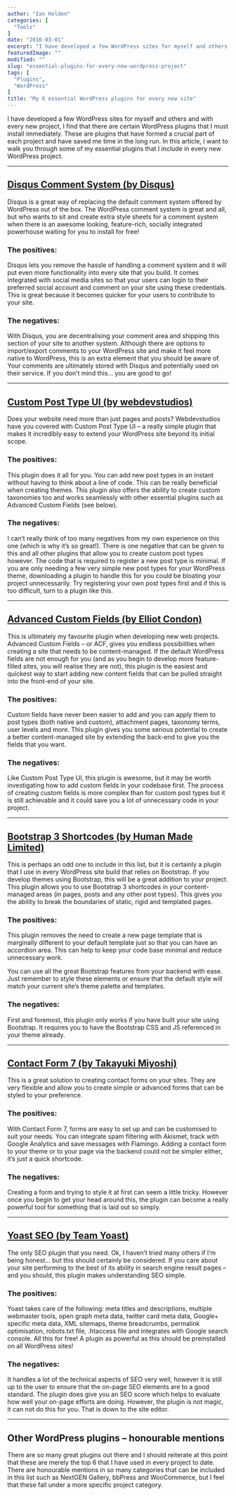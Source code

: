 ```yaml
---
author: "Ian Holden"
categories: [
  "Tools"
]
date: "2016-03-01"
excerpt: "I have developed a few WordPress sites for myself and others and with every new project, I find that there are certain WordPress plugins that I must install immediately. In this article, I want to walk you through some of the essential plugins that I use in my WordPress projects."
featuredImage: ""
modified: ""
slug: "essential-plugins-for-every-new-wordpress-project"
tags: [
  "Plugins",
  "WordPress"
]
title: "My 6 essential WordPress plugins for every new site"
---
```


I have developed a few WordPress sites for myself and others and with every new project, I find that there are certain WordPress plugins that I must install immediately. These are plugins that have formed a crucial part of each project and have saved me time in the long run. In this article, I want to walk you through some of my essential plugins that I include in every new WordPress project.

----

## [Disqus Comment System (by Disqus)](https://wordpress.org/plugins/disqus-comment-system/)

Disqus is a great way of replacing the default comment system offered by WordPress out of the box. The WordPress comment system is great and all, but who wants to sit and create extra style sheets for a comment system when there is an awesome looking, feature-rich, socially integrated powerhouse waiting for you to install for free!

### The positives:

Disqus lets you remove the hassle of handling a comment system and it will put even more functionality into every site that you build. It comes integrated with social media sites so that your users can login to their preferred social account and comment on your site using these credentials. This is great because it becomes quicker for your users to contribute to your site.

### The negatives:

With Disqus, you are decentralising your comment area and shipping this section of your site to another system. Although there are options to import/export comments to your WordPress site and make it feel more native to WordPress, this is an extra element that you should be aware of. Your comments are ultimately stored with Disqus and potentially used on their service. If you don’t mind this… you are good to go!

----

## [Custom Post Type UI (by webdevstudios)](https://wordpress.org/plugins/custom-post-type-ui/)

Does your website need more than just pages and posts? Webdevstudios have you covered with Custom Post Type UI – a really simple plugin that makes it incredibly easy to extend your WordPress site beyond its initial scope.

### The positives:
This plugin does it all for you. You can add new post types in an instant without having to think about a line of code. This can be really beneficial when creating themes. This plugin also offers the ability to create custom taxonomies too and works seamlessly with other essential plugins such as Advanced Custom Fields (see below).

### The negatives:
I can’t really think of too many negatives from my own experience on this one (which is why it’s so great!). There is one negative that can be given to this and all other plugins that allow you to create custom post types however. The code that is required to register a new post type is minimal. If you are only needing a few very simple new post types for your WordPress theme, downloading a plugin to handle this for you could be bloating your project unnecessarily. Try registering your own post types first and if this is too difficult, turn to a plugin like this.

----

## [Advanced Custom Fields (by Elliot Condon)](https://wordpress.org/plugins/advanced-custom-fields/)
This is ultimately my favourite plugin when developing new web projects. Advanced Custom Fields – or ACF, gives you endless possibilities when creating a site that needs to be content-managed. If the default WordPress fields are not enough for you (and as you begin to develop more feature-filled sites, you will realise they are not), this plugin is the easiest and quickest way to start adding new content fields that can be pulled straight into the front-end of your site.

### The positives:
Custom fields have never been easier to add and you can apply them to post types (both native and custom), attachment pages, taxonomy terms, user levels and more. This plugin gives you some serious potential to create a better content-managed site by extending the back-end to give you the fields that you want.

### The negatives:
Like Custom Post Type UI, this plugin is awesome, but it may be worth investigating how to add custom fields in your codebase first. The process of creating custom fields is more complex than for custom post types but it is still achievable and it could save you a lot of unnecessary code in your project.

----

## [Bootstrap 3 Shortcodes (by Human Made Limited)](https://wordpress.org/plugins/bootstrap-3-shortcodes/)
This is perhaps an odd one to include in this list, but it is certainly a plugin that I use in every WordPress site build that relies on Bootstrap. If you develop themes using Bootstrap, this will be a great addition to your project. This plugin allows you to use Bootstrap 3 shortcodes in your content-managed areas (in pages, posts and any other post types). This gives you the ability to break the boundaries of static, rigid and templated pages.

### The positives:
This plugin removes the need to create a new page template that is marginally different to your default template just so that you can have an accordion area. This can help to keep your code base minimal and reduce unnecessary work.

You can use all the great Bootstrap features from your backend with ease. Just remember to style these elements or ensure that the default style will match your current site’s theme palette and templates.

### The negatives:
First and foremost, this plugin only works if you have built your site using Bootstrap. It requires you to have the Bootstrap CSS and JS referenced in your theme already.

----

## [Contact Form 7 (by Takayuki Miyoshi)](https://wordpress.org/plugins/contact-form-7/)
This is a great solution to creating contact forms on your sites. They are very flexible and allow you to create simple or advanced forms that can be styled to your preference.

### The positives:
With Contact Form 7, forms are easy to set up and can be customised to suit your needs. You can integrate spam filtering with Akismet, track with Google Analytics and save messages with Flamingo. Adding a contact form to your theme or to your page via the backend could not be simpler either, it’s just a quick shortcode.

### The negatives:
Creating a form and trying to style it at first can seem a little tricky. However once you begin to get your head around this, the plugin can become a really powerful tool for something that is laid out so simply.

----

## [Yoast SEO (by Team Yoast)](https://wordpress.org/plugins/wordpress-seo/)
The only SEO plugin that you need. Ok, I haven’t tried many others if I’m being honest… but this should certainly be considered. If you care about your site performing to the best of its ability in search engine result pages – and you should, this plugin makes understanding SEO simple.

### The positives:
Yoast takes care of the following: meta titles and descriptions, multiple webmaster tools, open graph meta data, twitter card meta data, Google+ specific meta data, XML sitemaps, theme breadcrumbs, permalink optimisation, robots.txt file, .htaccess file and integrates with Google search console. All this for free! A plugin as powerful as this should be preinstalled on all WordPress sites!

### The negatives:
It handles a lot of the technical aspects of SEO very well, however it is still up to the user to ensure that the on-page SEO elements are to a good standard. The plugin does give you an SEO score which helps to evaluate how well your on-page efforts are doing. However, the plugin is not magic, it can not do this for you. That is down to the site editor.

----

## Other WordPress plugins – honourable mentions
There are so many great plugins out there and I should reiterate at this point that these are merely the top 6 that I have used in every project to date. There are honourable mentions in so many categories that can be included in this list such as NextGEN Gallery, bbPress and WooCommerce, but I feel that these fall under a more specific project category.